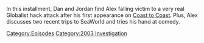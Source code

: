{{DEFAULTSORT:
    #_EPISODE_0844:March 12-15, 2004
}}{{Episode
    | title             = March 12-15, 2004
    | caption           = Listen to this episode on [https://knowledgefight.libsyn.com/844-march-12-15-2004 Libsyn] [https://open.spotify.com/episode/1TFQ4051xFUloJif56vImT Spotify], Read the [[Transcript/844: March 12-15, 2004|Unofficial Transcript]]
    | episodeNumber     = 844
    | length            = 01:22:37
    | airDate           = September 1, 2023
    | coverageStartDate = March 12, 2004
    | coverageEndDate   = March 15, 2004
    | episodeType       = [[:Category:2003 Investigation|2003 Investigation]]
    | previousEpisode   = [[843: August 24, 2023]]
    | nextEpisode       = [[845: September 2, 2023]]
}}

{{Stub}}

In this installment, Dan and Jordan find Alex falling victim to a very real Globalist hack attack after his first appearance on [[Coast To Coast AM|Coast to Coast]].  Plus, Alex discusses two recent trips to SeaWorld and tries his hand at comedy.

[[Category:Episodes]]
[[Category:2003 Investigation]]
